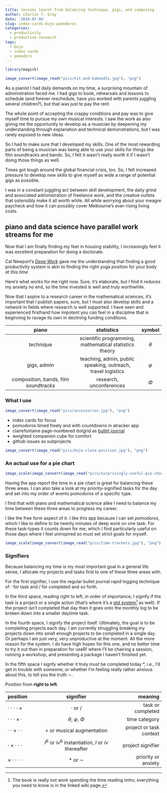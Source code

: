 ```yaml
---
title: lessons learnt from balancing technique, gigs, and composing
author: Charles T. Gray
date: '2018-07-06'
slug: index-cards-bujo-pomodoros
categories:
  - productivity
  - productive-research
tags:
  - bujo
  - index cards
  - pomodoro
---
```



```r
library(magick)

image_convert(image_read("pics/kit-and-kaboodle.jpg"), "png")

```

As a pianist I had daily demands on my time, a surprising mountain of administration faced me. I had gigs to book, rehearsals and lessons to schedule (and forever reschedule, have you worked with parents juggling several children?), but that was just to pay the rent. 

The whole point of accepting the crappy conditions and pay was to give myself time to pursue my own musical interests. I saw the work as also giving me the opportunity to develop as a musician by deepening my understanding through explanation and technical demonstrations, but I was rarely exposed to new ideas. 

So I had to make sure that I developed my skills. One of the most rewarding parts of being a musician was being able to use your skills for things like film soundtracks and bands. So, I felt it wasn't really worth it if I wasn't doing those things as well. 

Times got tough around the global financial crisis, too. So, I felt increased pressure to develop new skills to give myself as wide a range of potential gigs as possible.

I was in a constant juggling act between skill development, the daily grind and associated administration of freelance work, and the creative outlets that ostensibly make it all worth while. All while worrying about your meagre paycheck and how it can possibly cover Melbourne's ever-rising living costs.  

## piano and data science have parallel work streams for me 

Now that I am finally finding my feet in housing stability, I increasingly feel it was excellent preparation for doing a doctorate. 

Cal Newport's [*Deep Work*](http://calnewport.com/books/deep-work/) gave me the understanding that finding a good productivity system is akin to finding the right yoga position for your body *at this time*. 

Here's what works for me right now. Sure, it's elaborate, but I find it reduces my anxiety no end, so the time invested is well and truly worthwhile. 

Now that I aspire to a research career in the mathematical sciences, it's important that I publish papers, sure, but I must also develop skills and a network in fields where research is well supported. I have seen and experienced firsthand how impotent you can feel in a discipline that is beginning to ravage its own in declining funding conditions. 

piano | statistics | symbol
:---------------------------------------:|:----------------------------------: | :----: 
technique | scientific programming, mathematical statistics theory | $\theta$ 
gigs, admin | teaching, admin, public speaking, outreach, travel logistics | $\varphi$ 
composition, bands, film soundtracks | research, unconferences | $\Phi$ | 

### What I use


```r

image_convert(image_read("pics/accessories.jpg"), "png")

```


- index cards for focus
- pomodoros timed freely and with countdowns in atracker app
- clairefontaine page-numbered dotgrid as [bullet journal](http://bulletjournal.com/get-started/) 
- weighted companion cube for comfort
- github issues as subprojects



```r

image_convert(image_read("pics/bujo-close-position.jpg"), "png")

```



### An actual use for a pie chart

```r

image_scale(image_convert(image_read("pics/surprisingly-useful-pie-chart.jpg"), "png"), "400")

```

Having the app report the time in a pie chart is great for balancing these three areas. I can also take a look at my priority-signified tasks for the day and set into my order of events pomodoros of a specific type. 

I find that with piano and mathematical science alike I need to balance my time between these three areas to progress  my career. 

I like the free form aspect of it. I like this app because I can set *pomodoros*, which I like to define to be twenty minutes of deep work on one task. For these task-types it counts down for me, which I find particularly useful on those days where I feel uninspired so must set strict goals for myself. 

```r

image_scale(image_convert(image_read("pics/time-trackers.jpg"), "png"), "400")

```

### Signifiers

Because balancing my time is my most important goal in a general life sense, I allocate my projects and tasks first to one of these three areas with. 

For the first signifier, I use the regular bullet journal rapid logging technique of $\cdot$ for task and $/$ for completed and so forth. 

In the third space, reading right to left, in order of importance, I signify if the task is a project or a single action (that's where it's a [gtd system](https://en.wikipedia.org/wiki/Getting_Things_Done)[^1] as well). If the project isn't completed that day then it goes onto the monthly log to be broken down into a smaller daytime task. 

In the fourth space, I signify the project itself. Ultimately, the goal is to be completing projects each day. I am currently struggling breaking my projects down into small enough projects to be completed in a single day. Or perhaps I am just very, very unproductive at the moment. All the more reason for the system. I do have high hopes for this one, and no better time to try it out than in preparation for useR! where I'll be chairing a session, running a workshop, and presenting a package I haven't finished yet.  

In the fifth space I signfy whether it truly *must* be completed today $*$, i.e., I'd get in trouble with someone; or whether I'm feeling really rather anxious about this, to tell you the truth $\sim$. 

Position from **right to left**.

position | signifier | meaning
:-------------------------| :------------------------------------------------------------------:|------------------------------------:
$\cdot \cdot \cdot \cdot \times$ | $\cdot$ or $/$ | task or completed
$\cdot \cdot \cdot \times \cdot$ | $\theta$, $\varphi$, $\Phi$ | time category
$\cdot \cdot \times \cdot \cdot$| $+$ or musical augmentation | project or task context
$\cdot \times \cdot \cdot \cdot$| $I^6$ or $iv^6$ instantiation, $I$ or $iv$ thereafter | project signifier
$\times \cdot \cdot \cdot \cdot$| $*$ or $\sim$ | priority or anxiety 

[^1]: The book is really not work spending the time reading imho; everything you need to know is in the linked wiki page. 



